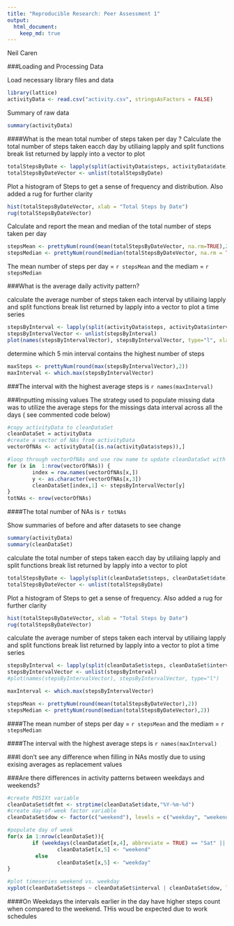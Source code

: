 ```yaml
---
title: "Reproducible Research: Peer Assessment 1"
output: 
  html_document:
    keep_md: true
---
```

Neil Caren
 
###Loading and Processing Data

Load necessary library files and data
```r
library(lattice)
activityData <- read.csv("activity.csv", stringsAsFactors = FALSE)
```

Summary of raw data

```r
summary(activityData)
```
####What is the mean total number of steps taken per day ?
Calculate the total number of steps taken eacch day by utiliaing lapply and split functions
break list returned by lapply into a vector to plot

```r
totalStepsByDate <- lapply(split(activityData$steps, activityData$date),sum)
totalStepsByDateVector <- unlist(totalStepsByDate)
```

Plot a histogram of Steps to get a sense of frequency and distribution.  Also added a rug for further clarity

```r
hist(totalStepsByDateVector, xlab = "Total Steps by Date")
rug(totalStepsByDateVector)
```

Calculate and report the mean and median of the total number of steps taken per day

```r
stepsMean <- prettyNum(round(mean(totalStepsByDateVector, na.rm=TRUE),2))
stepsMedian <- prettyNum(round(median(totalStepsByDateVector, na.rm = TRUE),2))
```

The mean number of steps per day = `r stepsMean` and the mediam = `r stepsMedian`


###What is the average daily activity pattern?

calculate the average number of steps taken each interval by utiliaing lapply and split functions
break list returned by lapply into a vector to plot a time series

```r
stepsByInterval <- lapply(split(activityData$steps, activityData$interval),mean, na.rm=TRUE)
stepsByIntervalVector <- unlist(stepsByInterval)
plot(names(stepsByIntervalVector), stepsByIntervalVector, type="l", xlab = "Interval", ylab = "Steps")
```

determine which 5 min interval contains the highest number of steps
```r
maxSteps <- prettyNum(round(max(stepsByIntervalVector),2))
maxInterval <- which.max(stepsByIntervalVector)
```

###The interval with the highest average steps is `r names(maxInterval)`


###Inputting missing values
The strategy used to populate missing data was to utilize the average steps for the missings data interval across all the days  ( see commented code below)

```r
#copy activityData to cleanDataSet
cleanDataSet = activityData
#create a vector of NAs from activityData
vectorOfNAs <- activityData[(is.na(activityData$steps)),]

#loop through vectorOfNAs and use row name to update cleanDataSwt with average steps for that interval 
for (x in  1:nrow(vectorOfNAs)) {
        index = row.names(vectorOfNAs[x,])
        y <- as.character(vectorOfNAs[x,3])
        cleanDataSet[index,1] <- stepsByIntervalVector[y]
}
totNAs <- nrow(vectorOfNAs)
```


####The total number of NAs is `r totNAs`


Show summaries of before and after datasets to see change

```r
summary(activityData)
summary(cleanDataSet)
```


calculate the total number of steps taken eacch day by utiliaing lapply and split functions
break list returned by lapply into a vector to plot

```r

totalStepsByDate <- lapply(split(cleanDataSet$steps, cleanDataSet$date),sum)
totalStepsByDateVector <- unlist(totalStepsByDate)
```

Plot a histogram of Steps to get a sense of frequency.  Also added a rug for further clarity

```r
hist(totalStepsByDateVector, xlab = "Total Steps by Date")
rug(totalStepsByDateVector)
```


calculate the average number of steps taken each interval by utiliaing lapply and split functions
break list returned by lapply into a vector to plot a time series

```r
stepsByInterval <- lapply(split(cleanDataSet$steps, cleanDataSet$interval),mean, na.rm=TRUE)
stepsByIntervalVector <- unlist(stepsByInterval)
#plot(names(stepsByIntervalVector), stepsByIntervalVector, type="l")
```

```r

maxInterval <- which.max(stepsByIntervalVector)
```

```r
stepsMean <- prettyNum(round(mean(totalStepsByDateVector),2))
stepsMedian <- prettyNum(round(median(totalStepsByDateVector),2))
```

####The mean number of steps per day = `r stepsMean` and the mediam = `r stepsMedian`

####The interval with the highest average steps is `r names(maxInterval)`

###I  don't see any difference when filling in NAs mostly due to using exising averages as replacement values



###Are there differences in activity patterns between weekdays and weekends?

```r
#create POSIXt variable 
cleanDataSet$dtfmt <- strptime(cleanDataSet$date,"%Y-%m-%d")
#create day-of-week factor variable
cleanDataSet$dow <- factor(c("weekend"), levels = c("weekday", "weekend"))

#populate day of week 
for(x in 1:nrow(cleanDataSet)){
        if (weekdays(cleanDataSet[x,4], abbreviate = TRUE) == "Sat" || weekdays(cleanDataSet[x,4],abbreviate = TRUE) == "Sun")
                cleanDataSet[x,5] <- "weekend"
         else
                cleanDataSet[x,5] <- "weekday"
}

#plot timeseries weekend vs. weekday
xyplot(cleanDataSet$steps ~ cleanDataSet$interval | cleanDataSet$dow, layout = c( 1, 2), type = c("l", "l"), xlab = "Interval", ylab = "Steps")
```

####On Weekdays the intervals earlier in the day have higher steps count when compared to the weekend.  THis woud be expected due to work schedules
